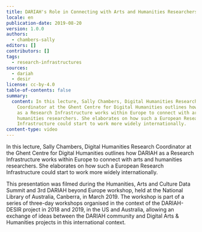 ```yaml
---
title: DARIAH's Role in Connecting with Arts and Humanities Researchers
locale: en
publication-date: 2019-08-20
version: 1.0.0
authors:
  - chambers-sally
editors: []
contributors: []
tags:
  - research-infrastructures
sources:
  - dariah
  - desir
license: cc-by-4.0
table-of-contents: false
summary:
  content: In this lecture, Sally Chambers, Digital Humanities Research
    Coordinator at the Ghent Centre for Digital Humanities outlines how DARIAH
    as a Research Infrastructure works within Europe to connect with arts and
    humanities researchers. She elaborates on how such a European Research
    Infrastructure could start to work more widely internationally.
content-type: video
---
```

In this lecture, Sally Chambers, Digital Humanities Research Coordinator at the Ghent Centre for Digital Humanities outlines how DARIAH as a Research Infrastructure works within Europe to connect with arts and humanities researchers. She elaborates on how such a European Research Infrastructure could start to work more widely internationally.

This presentation was filmed during the Humanities, Arts and Culture Data Summit and 3rd DARIAH beyond Europe workshop, held at the National Library of Australia, Canberra, in March 2019. The workshop is part of a series of three-day workshops organised in the context of the DARIAH-DESIR project in 2018 and 2019, in the US and Australia, allowing an exchange of ideas between the DARIAH community and Digital Arts & Humanities projects in this international context.

<VideoCard title="DARIAH's Role in Connecting with Arts and Humanities Researchers" id="aAPJ7FupHtg" image="images/sally-chambers.png" />
